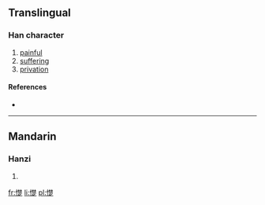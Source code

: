 ==Translingual==

===Han character===
{{Han char|rn=61|rad=心|as=13|sn=16|four=|canj=心木木人 (PDDO)}}

# [[painful]]
# [[suffering]]
# [[privation]]

====References====
* {{Han ref|kx=0404.350|dkj=11297|dj=0745.010|hdz=42360.060|uh=61B7|ud=25015}}

----

==Mandarin==

===Hanzi===
{{cmn-hanzi|pin=[[chǔ]] ([[chu3]])|wg=ch'u<sup>3</sup>}}

# {{defn|Mandarin|sort=心13}}

[[fr:憷]]
[[li:憷]]
[[pl:憷]]
